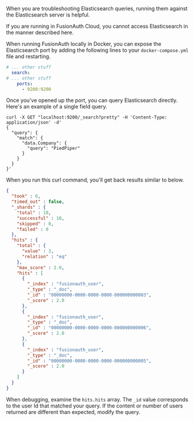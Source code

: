 
When you are troubleshooting Elasticsearch queries, running them against the Elasticsearch server is helpful.

<Aside type="caution">
If you are running in FusionAuth Cloud, you cannot access Elasticsearch in the manner described here.
</Aside>

When running FusionAuth locally in Docker, you can expose the Elasticsearch port by adding the following lines to your `docker-compose.yml` file and restarting.

```yaml title="Exposing Elasticsearch Ports"
# ... other stuff
  search:
# ... other stuff
    ports:
      - 9200:9200
```

Once you've opened up the port, you can query Elasticsearch directly. Here's an example of a single field query.

```shell title="Example Of Querying Elasticsearch Directly"
curl -X GET "localhost:9200/_search?pretty" -H 'Content-Type: application/json' -d' 
{
  "query": {
    "match": {
      "data.Company": {
        "query": "PiedPiper"
      }
    }
  }
}'
```

When you run this curl command, you'll get back results similar to below.

```json title="Results Of Querying Elasticsearch Directly"
{
  "took" : 6,
  "timed_out" : false,
  "_shards" : {
    "total" : 10,
    "successful" : 10,
    "skipped" : 0,
    "failed" : 0
  },
  "hits" : {
    "total" : {
      "value" : 3,
      "relation" : "eq"
    },
    "max_score" : 2.0,
    "hits" : [
      {
        "_index" : "fusionauth_user",
        "_type" : "_doc",
        "_id" : "00000000-0000-0000-0000-000000000003",
        "_score" : 2.0
      },
      {
        "_index" : "fusionauth_user",
        "_type" : "_doc",
        "_id" : "00000000-0000-0000-0000-000000000006",
        "_score" : 2.0
      },
      {
        "_index" : "fusionauth_user",
        "_type" : "_doc",
        "_id" : "00000000-0000-0000-0000-000000000005",
        "_score" : 2.0
      }
    ]
  }
}
```

When debugging, examine the `hits.hits` array. The `_id` value corresponds to the user Id that matched your query. If the content or number of users returned are different than expected, modify the query.

